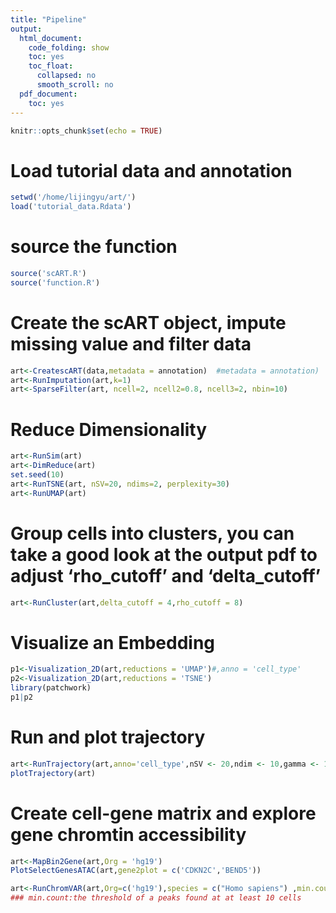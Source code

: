 ```yaml
---
title: "Pipeline"
output:
  html_document:
    code_folding: show
    toc: yes
    toc_float:
      collapsed: no
      smooth_scroll: no
  pdf_document:
    toc: yes
---
```

```r
knitr::opts_chunk$set(echo = TRUE)
```
# Load tutorial data and annotation  
```r
setwd('/home/lijingyu/art/')
load('tutorial_data.Rdata')
```
# source the function
```r
source('scART.R')
source('function.R')
```

# Create the scART object, impute missing value and filter data
```r
art<-CreatescART(data,metadata = annotation)  #metadata = annotation)
art<-RunImputation(art,k=1)
art<-SparseFilter(art, ncell=2, ncell2=0.8, ncell3=2, nbin=10)
```
# Reduce Dimensionality 
```r
art<-RunSim(art)
art<-DimReduce(art)
set.seed(10) 
art<-RunTSNE(art, nSV=20, ndims=2, perplexity=30)
art<-RunUMAP(art)
```
# Group cells into clusters, you can take a good look at the output pdf to adjust 'rho_cutoff' and 'delta_cutoff'
```r
art<-RunCluster(art,delta_cutoff = 4,rho_cutoff = 8)
```
# Visualize an Embedding
```r
p1<-Visualization_2D(art,reductions = 'UMAP')#,anno = 'cell_type'
p2<-Visualization_2D(art,reductions = 'TSNE')
library(patchwork)
p1|p2

```
# Run and plot trajectory
```r
art<-RunTrajectory(art,anno='cell_type',nSV <- 20,ndim <- 10,gamma <- 10)
plotTrajectory(art)
```

# Create cell-gene matrix and explore gene chromtin accessibility
```r
art<-MapBin2Gene(art,Org = 'hg19')
PlotSelectGenesATAC(art,gene2plot = c('CDKN2C','BEND5'))  

```
```r
art<-RunChromVAR(art,Org=c('hg19'),species = c("Homo sapiens") ,min.count=1)
### min.count:the threshold of a peaks found at at least 10 cells

```

